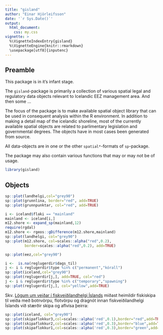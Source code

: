 ```yaml
---
title: "gisland"
author: "Einar Hjörleifsson"
date: '`r Sys.Date()`'
output:
  html_document:
    css: my.css
vignette: >
  %\VignetteIndexEntry{gisland}
  %\VignetteEngine{knitr::rmarkdown} 
  \usepackage[utf8]{inputenc}
---
```


## Preamble

This package is in it's infant stage.

The `gisland`-package is primarily a collection of various spatial legal and regulatory data objects relevant to Icelandic EEZ management area. And then some ... 

The focus of the package is to make available spatial object library that can be used in consequent analysis within the R environment. In addition to making a detail map of the icelandic shoreline, most of the currently available spatial objects are related to parlimentary legislation and governmental degrees. The objects have in most cases been generated from source.

All data-objects are in one or the other `spatial*`-formats of `sp`-package.

The package may also contain various functions that may or may not be of usage. 

```r
library(gisland)
```

## Objects

```r
sp::plot(landhelgi,col="grey90")
sp::plot(grunnlina, border="red", add=TRUE)
sp::plot(grunnpunktar, col="red", add=TRUE)
```

```r
i <- iceland$flaki == "mainland"
mainland <- iceland[i,]
m12.shore <- expand_sp(mainland,12)
require(rgdal)
m12.shore <- rgeos::gDifference(m12.shore,mainland)
sp::plot(landhelgi, col="grey90")
sp::plot(m12.shore, col=scales::alpha("red",0.2), 
         border=scales::alpha("red",0.2), add=TRUE)
```


```r
sp::plot(eez,col="grey90")
```

```r
i <-  is.na(reglugerdir$dags_til)
j <- i & reglugerdir$type %in% c("permanent","kórall")
sp::plot(iceland,col="grey90")
sp::plot(reglugerdir[j,], add=TRUE, col="red")
j <- i & reglugerdir$type %in% c("temporary","spawning")
sp::plot(reglugerdir[j,], col="yellow",add=TRUE)
```


Skv. [Lögum um veiðar í fiskveiðilandhelgi Íslands](http://www.althingi.is/altext/stjt/1997.079.html)
miðast heimildir fiskiskipa til veiða með botnvörpu, flotvörpu og dragnót innan 
fiskveiðilandhelgi Íslands við stærðir skipa og aflvísa þeirra:

```r
sp::plot(iceland, col="grey90")
sp::plot(skipaflokkur3,col=scales::alpha('red',0.1),border="red",add=TRUE)
sp::plot(skipaflokkur2,col=scales::alpha('red',0.3),border="blue",add=TRUE)
sp::plot(skipaflokkur1,col=scales::alpha('red',0.3),border="green",add=TRUE)
```

